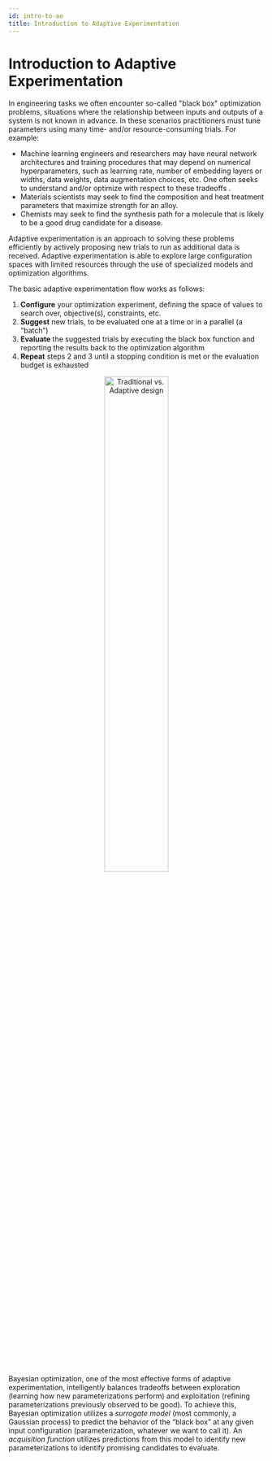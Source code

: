 ```yaml
---
id: intro-to-ae
title: Introduction to Adaptive Experimentation
---
```



# Introduction to Adaptive Experimentation

In engineering tasks we often encounter so-called "black box" optimization
problems, situations where the relationship between inputs and outputs of a
system is not known in advance. In these scenarios practitioners must tune
parameters using many time- and/or resource-consuming trials. For example:

- Machine learning engineers and researchers may have neural network
  architectures and training procedures that may depend on numerical
  hyperparameters, such as learning rate, number of embedding layers or widths,
  data weights, data augmentation choices, etc. One often seeks to understand
  and/or optimize with respect to these tradeoffs .
- Materials scientists may seek to find the composition and heat treatment
  parameters that maximize strength for an alloy.
- Chemists may seek to find the synthesis path for a molecule that is likely to
  be a good drug candidate for a disease.

Adaptive experimentation is an approach to solving these problems efficiently by
actively proposing new trials to run as additional data is received. Adaptive
experimentation is able to explore large configuration spaces with limited
resources through the use of specialized models and optimization algorithms.

The basic adaptive experimentation flow works as follows:

1. **Configure** your optimization experiment, defining the space of values to
   search over, objective(s), constraints, etc.
2. **Suggest** new trials, to be evaluated one at a time or in a parallel (a
   “batch”)
3. **Evaluate** the suggested trials by executing the black box function and
   reporting the results back to the optimization algorithm
4. **Repeat** steps 2 and 3 until a stopping condition is met or the evaluation
   budget is exhausted

<center><img src={traditional_vs_adaptive} alt="Traditional vs. Adaptive design" width="50%" /></center>

Bayesian optimization, one of the most effective forms of adaptive
experimentation, intelligently balances tradeoffs between exploration (learning
how new parameterizations perform) and exploitation (refining parameterizations
previously observed to be good). To achieve this, Bayesian optimization
utilizes a *surrogate model* (most commonly, a Gaussian process) to predict the
behavior of the “black box” at any given input configuration (parameterization,
whatever we want to call it). An *acquisition function* utilizes predictions from
this model to identify new parameterizations to identify promising candidates to
evaluate.
